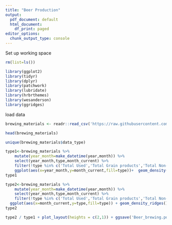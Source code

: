 ```yaml
---
title: "Beer Production"
output:
  pdf_document: default
  html_document:
    df_print: paged
editor_options: 
  chunk_output_type: console
---
```



Set up working space
```r
rm(list=ls())
```

```r
library(ggplot2)
library(tidyr)
library(dplyr)
library(patchwork)
library(lubridate)
library(hrbrthemes)
library(wesanderson)
library(ggridges)
```
load data
```r
brewing_materials <- readr::read_csv('https://raw.githubusercontent.com/rfordatascience/tidytuesday/master/data/2020/2020-03-31/brewing_materials.csv')
```
```r
head(brewing_materials)
```
```r
unique(brewing_materials$data_type)
```
```r
type1<-brewing_materials %>% 
    mutate(year_month=make_datetime(year,month)) %>% 
    select(year_month,type,month_current) %>%
    filter(!type %in% c('Total Used','Total Grain products','Total Non-Grain products')) %>% 
    ggplot(aes(x=year_month,y=month_current,fill=type))+  geom_density(color=NA,stat='identity',position="fill") + theme_classic() + scale_fill_manual(values=c(wes_palette("Darjeeling1"),wes_palette("Darjeeling2")))  + xlab('Pounds of Materials Used') +  ylab('Time (month/year)') +  theme(legend.position ='bottom',legend.text = element_text(size=5))
type1
```
```r
type2<-brewing_materials %>% 
    mutate(year_month=make_datetime(year,month)) %>% 
    select(year_month,type,month_current) %>%
    filter(!type %in% c('Total Used','Total Grain products','Total Non-Grain products')) %>% 
  ggplot(aes(x=month_current,y=type,fill=type)) + geom_density_ridges()+ theme_classic() + scale_fill_manual(values=c(wes_palette("Darjeeling1"),wes_palette("Darjeeling2")))+ xlab('Pounds of Materials Used') + guides(fill=F)
type2
```
```r
type2 / type1 + plot_layout(heights = c(2,1)) + ggsave('Beer_brewing.pdf',height=5,width=8)
```
